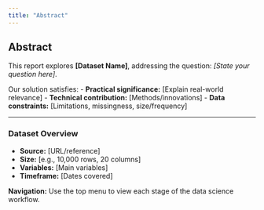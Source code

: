 ```yaml
---
title: "Abstract"
---
```


## Abstract

This report explores **[Dataset Name]**, addressing the question: *[State your question here]*.

Our solution satisfies:
- **Practical significance:** [Explain real-world relevance]
- **Technical contribution:** [Methods/innovations]
- **Data constraints:** [Limitations, missingness, size/frequency]

---

### Dataset Overview
- **Source:** [URL/reference]
- **Size:** [e.g., 10,000 rows, 20 columns]
- **Variables:** [Main variables]
- **Timeframe:** [Dates covered]

**Navigation:** Use the top menu to view each stage of the data science workflow.

